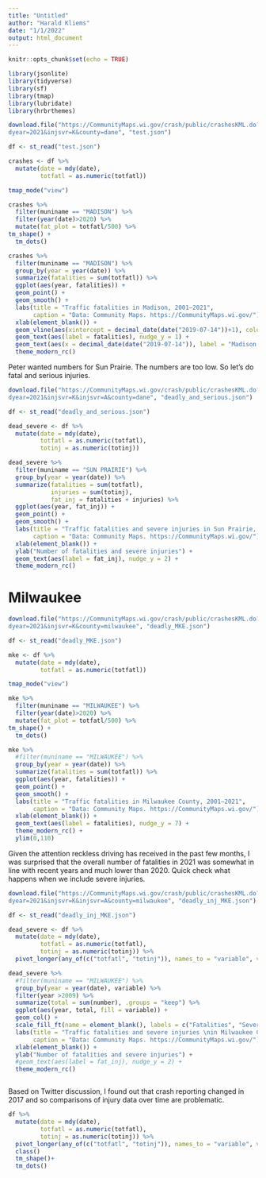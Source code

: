 ```yaml
---
title: "Untitled"
author: "Harald Kliems"
date: "1/1/2022"
output: html_document
---
```


```r
knitr::opts_chunk$set(echo = TRUE)
```

```r
library(jsonlite)
library(tidyverse)
library(sf)
library(tmap)
library(lubridate)
library(hrbrthemes)
```

```r
download.file("https://CommunityMaps.wi.gov/crash/public/crashesKML.do?filetype=json&startyear=2000&en
dyear=2021&injsvr=K&county=dane", "test.json")

df <- st_read("test.json")

crashes <- df %>% 
  mutate(date = mdy(date),
         totfatl = as.numeric(totfatl))

tmap_mode("view")

crashes %>% 
  filter(muniname == "MADISON") %>% 
  filter(year(date)>2020) %>% 
  mutate(fat_plot = totfatl/500) %>% 
tm_shape() +
  tm_dots()
```

```r
crashes %>% 
  filter(muniname == "MADISON") %>% 
  group_by(year = year(date)) %>% 
  summarize(fatalities = sum(totfatl)) %>% 
  ggplot(aes(year, fatalities)) +
  geom_point() +
  geom_smooth() +
  labs(title = "Traffic fatalities in Madison, 2001–2021",
       caption = "Data: Community Maps. https://CommunityMaps.wi.gov/") +
  xlab(element_blank()) +
  geom_vline(aes(xintercept = decimal_date(date("2019-07-14"))+1), color = "white") +
  geom_text(aes(label = fatalities), nudge_y = 1) +
  geom_text(aes(x = decimal_date(date("2019-07-14")), label = "Madison adopts\n Vision Zero", y = 5)) +
  theme_modern_rc()
```

Peter wanted numbers for Sun Prairie. The numbers are too low. So let's do fatal and serious injuries.

```r
download.file("https://CommunityMaps.wi.gov/crash/public/crashesKML.do?filetype=json&startyear=2000&en
dyear=2021&injsvr=K&injsvr=A&county=dane", "deadly_and_serious.json")
```

```r
df <- st_read("deadly_and_serious.json")

dead_severe <- df %>% 
  mutate(date = mdy(date),
         totfatl = as.numeric(totfatl),
         totinj = as.numeric(totinj))

dead_severe %>% 
  filter(muniname == "SUN PRAIRIE") %>% 
  group_by(year = year(date)) %>% 
  summarize(fatalities = sum(totfatl),
            injuries = sum(totinj),
            fat_inj = fatalities + injuries) %>% 
  ggplot(aes(year, fat_inj)) +
  geom_point() +
  geom_smooth() +
  labs(title = "Traffic fatalities and severe injuries in Sun Prairie, 2001–2021",
       caption = "Data: Community Maps. https://CommunityMaps.wi.gov/") +
  xlab(element_blank()) +
  ylab("Number of fatalities and severe injuries") +
  geom_text(aes(label = fat_inj), nudge_y = 2) +
  theme_modern_rc()


```

# Milwaukee
```r
download.file("https://CommunityMaps.wi.gov/crash/public/crashesKML.do?filetype=json&startyear=2000&en
dyear=2021&injsvr=K&county=milwaukee", "deadly_MKE.json")
```


```r
df <- st_read("deadly_MKE.json")

mke <- df %>% 
  mutate(date = mdy(date),
         totfatl = as.numeric(totfatl))

tmap_mode("view")

mke %>% 
  filter(muniname == "MILWAUKEE") %>% 
  filter(year(date)>2020) %>% 
  mutate(fat_plot = totfatl/500) %>% 
tm_shape() +
  tm_dots()
```

```r
mke %>% 
  #filter(muniname == "MILWAUKEE") %>% 
  group_by(year = year(date)) %>% 
  summarize(fatalities = sum(totfatl)) %>% 
  ggplot(aes(year, fatalities)) +
  geom_point() +
  geom_smooth() +
  labs(title = "Traffic fatalities in Milwaukee County, 2001–2021",
       caption = "Data: Community Maps. https://CommunityMaps.wi.gov/") +
  xlab(element_blank()) +
  geom_text(aes(label = fatalities), nudge_y = 7) +
  theme_modern_rc() +
  ylim(0,110)
```

Given the attention reckless driving has received in the past few months, I was surprised that the overall number of fatalities in 2021 was somewhat in line with recent years and much lower than 2020. Quick check what happens when we include severe injuries.

```r
download.file("https://CommunityMaps.wi.gov/crash/public/crashesKML.do?filetype=json&startyear=2000&en
dyear=2021&injsvr=K&injsvr=A&county=milwaukee", "deadly_inj_MKE.json")
```

```r
df <- st_read("deadly_inj_MKE.json")

dead_severe <- df %>% 
  mutate(date = mdy(date),
         totfatl = as.numeric(totfatl),
         totinj = as.numeric(totinj)) %>% 
  pivot_longer(any_of(c("totfatl", "totinj")), names_to = "variable", values_to = "number")

dead_severe %>% 
  #filter(muniname == "MILWAUKEE") %>% 
  group_by(year = year(date), variable) %>% 
  filter(year >2009) %>% 
  summarize(total = sum(number), .groups = "keep") %>% 
  ggplot(aes(year, total, fill = variable)) +
  geom_col() +
  scale_fill_ft(name = element_blank(), labels = c("Fatalities", "Severe injuries")) +
  labs(title = "Traffic fatalities and severe injuries \nin Milwaukee County, 2010–2021",
       caption = "Data: Community Maps. https://CommunityMaps.wi.gov/") +
  xlab(element_blank()) +
  ylab("Number of fatalities and severe injuries") +
  #geom_text(aes(label = fat_inj), nudge_y = 2) +
  theme_modern_rc()



```
Based on Twitter discussion, I found out that crash reporting changed in 2017 and so comparisons of injury data over time are problematic.

```r
df %>% 
  mutate(date = mdy(date),
         totfatl = as.numeric(totfatl),
         totinj = as.numeric(totinj)) %>%
  pivot_longer(any_of(c("totfatl", "totinj")), names_to = "variable", values_to = "number") %>%
  class()
  tm_shape()+
  tm_dots()
```

